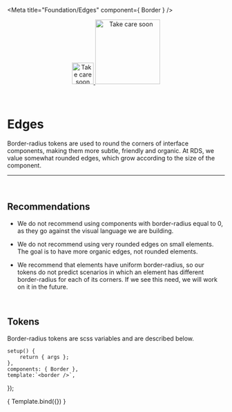 
<Meta title="Foundation/Edges" component={ Border } />

<div align="center" style={{display: 'flex'}}>
    <a href="https://rahulaher.netlify.app">
        <img src="https://rahulaher.netlify.app/img/logo/glyph-black-colored.svg" alt="Take care soon" width="50" />
        <img src="https://rahulaher.netlify.app/img/logo/word-black-colored.svg" alt="Take care soon" width="150" />
    </a>
</div>

<br />
<br />

# Edges

Border-radius tokens are used to round the corners of interface components, 
making them more subtle, friendly and organic. At RDS, we value somewhat 
rounded edges, which grow according to the size of the component.

<hr />
<br />

## Recommendations

- We do not recommend using components with border-radius equal to 0, as they 
go against the visual language we are building.

- We do not recommend using very rounded edges on small elements. The goal is 
to have more organic edges, not rounded elements.

- We recommend that elements have uniform border-radius, so our tokens do not 
predict scenarios in which an element has different border-radius for each of 
its corners. If we see this need, we will work on it in the future.

<br />

## Tokens
Border-radius tokens are scss variables and are described below.
<br />

	setup() {
		return { args };
	},
	components: { Border },
	template:`<border />`,
});

<Story name="borda">
	{ Template.bind({}) }
</Story>
